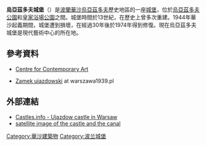 '''烏亞茲多夫城堡'''（{{lang-pl|Zamek Ujazdowski}}）是[[波蘭|波蘭]][[華沙|華沙]][[烏亞茲多夫|烏亞茲多夫]]歷史地區的一座[[城堡|城堡]]，位於[[烏亞茲多夫公園|烏亞茲多夫公園]]和[[皇家浴場公園|皇家浴場公園]]之間。城堡時間於13世紀，在歷史上曾多次重建。1944年華沙起義期間，城堡遭到損壞，在經過30年後於1974年得到修復。現在烏亞茲多夫城堡是現代藝術中心的所在地。
==參考資料==
* [http://www.csw.art.pl/ Centre for Contemporary Art] {{Wayback|url=http://www.csw.art.pl/ |date=20170320152445 }}
* {{pl icon}} [https://www.webcitation.org/67BXTKHjq?url=http://www.warszawa1939.pl/index.php?r1=zamek_ujazdowski Zamek ujazdowski] at warszawa1939.pl
==外部連結==
* [http://www.castles.info/poland/ujazdow/ Castles.info - Ujazdow castle in Warsaw] {{Wayback|url=http://www.castles.info/poland/ujazdow/ |date=20190905032419 }}
* [http://maps.google.com/maps?hl=en&t=k&ll=52.219466,21.037381&spn=0.005824,0.014527&t=k satellite image of the castle and the canal]
[[Category:華沙建築物|Category:華沙建築物]]
[[Category:波兰城堡|Category:波兰城堡]]